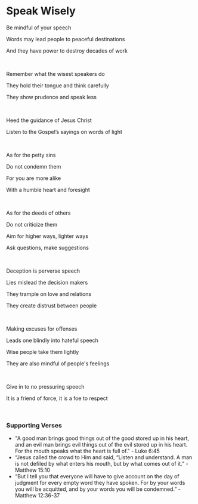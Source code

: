# Speak Wisely

Be mindful of your speech

Words may lead people to peaceful destinations

And they have power to destroy decades of work

<p></p>

<br />

Remember what the wisest speakers do

They hold their tongue and think carefully

They show prudence and speak less

<p></p>

<br />

Heed the guidance of Jesus Christ

Listen to the Gospel’s sayings on words of light

<br />

As for the petty sins

Do not condemn them

For you are more alike

With a humble heart and foresight

<br />

As for the deeds of others

Do not criticize them

Aim for higher ways, lighter ways

Ask questions, make suggestions

<br />

Deception is perverse speech

Lies mislead the decision makers

They trample on love and relations

They create distrust between people

<br />

Making excuses for offenses

Leads one blindly into hateful speech

Wise people take them lightly

They are also mindful of people's feelings

<br />

Give in to no pressuring speech

It is a friend of force, it is a foe to respect

<br />

### Supporting Verses

- "A good man brings good things out of the good stored up in his heart, and an evil man brings evil things out of the evil stored up in his heart. For the mouth speaks what the heart is full of." - Luke 6:45
- “Jesus called the crowd to Him and said, “Listen and understand. A man is not defiled by what enters his mouth, but by what comes out of it.” - Matthew 15:10
- “But I tell you that everyone will have to give account on the day of judgment for every empty word they have spoken. For by your words you will be acquitted, and by your words you will be condemned.” - Matthew 12:36-37
